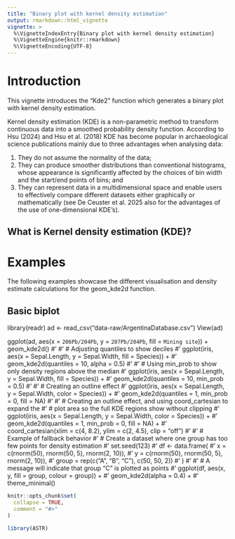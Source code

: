 ```yaml
---
title: "Binary plot with kernel density estimation"
output: rmarkdown::html_vignette
vignette: >
  %\VignetteIndexEntry{Binary plot with kernel density estimation} 
  %\VignetteEngine{knitr::rmarkdown}
  %\VignetteEncoding{UTF-8}
---
```


# Introduction

This vignette introduces the "Kde2" function which generates a binary plot with kernel density estimation.

Kernel density estimation (KDE) is a non-parametric method to transform continuous data into a smoothed probability density function. According to Hsu (2024) and Hsu et al. (2018) KDE has become popular in archaeological science publications mainly due to three advantages when analysing data:

1. They do not assume the normality of the data;
2. They can produce smoother distributions than conventional histograms, whose appearance is significantly affected by the choices of bin width and the start/end points of bins; and
3. They can represent data in a multidimensional space and enable users to effectively compare different datasets either graphically or mathematically (see De Ceuster et al. 2025 also for the advantages of the use of one-dimensional KDE’s).

## What is Kernel density estimation (KDE)?







# Examples
The following examples showcase the different visualisation and density estimate calculations for the geom_kde2d function. 

## Basic biplot 
library(readr)
ad <- read_csv("data-raw/ArgentinaDatabase.csv")
View(ad)

ggplot(ad, 
  aes(x = `206Pb/204Pb`, 
  y = `207Pb/204Pb`, 
  fill = `Mining site`)) + 
  geom_kde2d()
#'
#' # Adjusting quantiles to show deciles
#' ggplot(iris, aes(x = Sepal.Length, y = Sepal.Width, fill = Species)) +
#'   geom_kde2d(quantiles = 10, alpha = 0.5)
#'
#' # Using min_prob to show only density regions above the median
#' ggplot(iris, aes(x = Sepal.Length, y = Sepal.Width, fill = Species)) +
#'   geom_kde2d(quantiles = 10, min_prob = 0.5)
#'
#' # Creating an outline effect
#' ggplot(iris, aes(x = Sepal.Length, y = Sepal.Width, color = Species)) +
#'   geom_kde2d(quantiles = 1, min_prob = 0, fill = NA)
#'
#'  # Creating an outline effect, and using coord_cartesian to expand the
#'  # plot area so the full KDE regions show without clipping
#' ggplot(iris, aes(x = Sepal.Length, y = Sepal.Width, color = Species)) +
#'   geom_kde2d(quantiles = 1, min_prob = 0, fill = NA) +
#'   coord_cartesian(xlim = c(4, 8.2), ylim = c(2, 4.5), clip = "off")
#'
#' # Example of fallback behavior
#' # Create a dataset where one group has too few points for density estimation
#' set.seed(123)
#' df <- data.frame(
#'   x = c(rnorm(50), rnorm(50, 5), rnorm(2, 10)),
#'   y = c(rnorm(50), rnorm(50, 5), rnorm(2, 10)),
#'   group = rep(c("A", "B", "C"), c(50, 50, 2))
#' )
#'
#' # A message will indicate that group "C" is plotted as points
#' ggplot(df, aes(x, y, fill = group, colour = group)) +
#'   geom_kde2d(alpha = 0.4) +
#'   theme_minimal()
```r
knitr::opts_chunk$set(
  collapse = TRUE,
  comment = "#>"
)
```

```r
library(ASTR)
```
